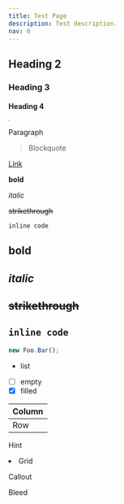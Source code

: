 ---
title: Test Page
description: Test description.
nav: 0
---

## Heading 2

### Heading 3

#### Heading 4

<img
  src="data:image/gif;base64,R0lGODlhAQABAIAAAAUEBAAAACwAAAAAAQABAAACAkQBADs="
  alt="A black image"
/>

Paragraph

> Blockquote

[Link](#)

**bold**

_italic_

~~strikethrough~~

`inline code`

## **bold**

## _italic_

## ~~strikethrough~~

## `inline code`

```js
new Foo.Bar();
```

- list

- [ ] empty
- [x] filled

| Column |
| ------ |
| Row    |

<StoryBook lib="drei" id="abstractions-line--cubic-bezier" />

<Demo name="chain-use-transition" />

<YoutubeEmbed src="https://youtu.be/CLTZrFmri2E" />

<Sandbox id="rrppl0y8l4" />

<Hint>Hint</Hint>

<Grid cols={1}>
  <li>Grid</li>
</Grid>

<Callout>Callout</Callout>

<Bleed>Bleed</Bleed>

<Codesandbox id="rrppl0y8l4" />

<TweetGrid />

<GridUsedBy />
